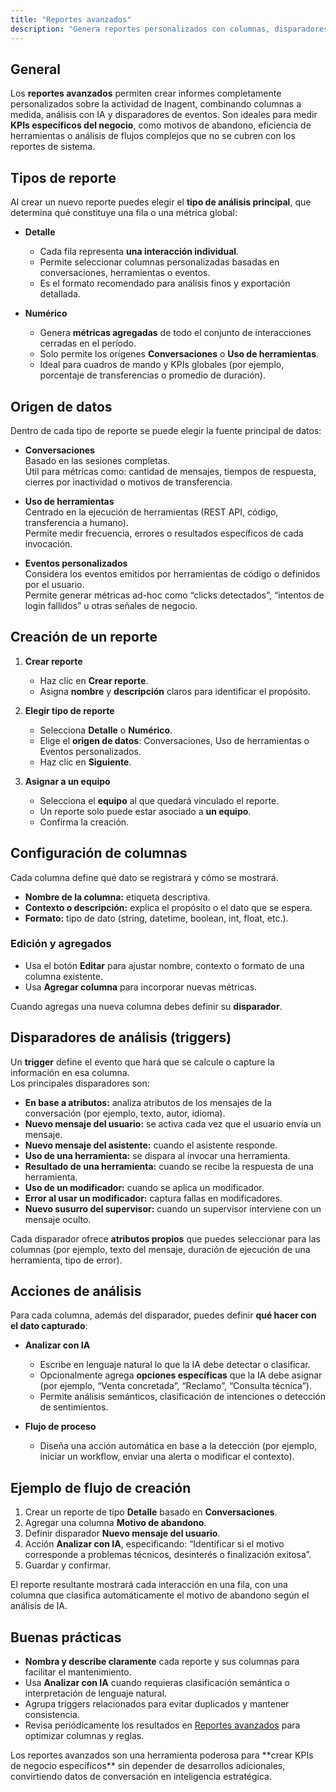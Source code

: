 ```yaml
---
title: "Reportes avanzados"
description: "Genera reportes personalizados con columnas, disparadores y análisis asistido por IA, para obtener métricas profundas de conversaciones, herramientas y eventos."
---
```


## General

Los **reportes avanzados** permiten crear informes completamente personalizados sobre la actividad de Inagent, combinando columnas a medida, análisis con IA y disparadores de eventos. Son ideales para medir **KPIs específicos del negocio**, como motivos de abandono, eficiencia de herramientas o análisis de flujos complejos que no se cubren con los reportes de sistema.

## Tipos de reporte

Al crear un nuevo reporte puedes elegir el **tipo de análisis principal**, que determina qué constituye una fila o una métrica global:

- **Detalle**  
  - Cada fila representa **una interacción individual**.  
  - Permite seleccionar columnas personalizadas basadas en conversaciones, herramientas o eventos.  
  - Es el formato recomendado para análisis finos y exportación detallada.

- **Numérico**  
  - Genera **métricas agregadas** de todo el conjunto de interacciones cerradas en el período.  
  - Solo permite los orígenes **Conversaciones** o **Uso de herramientas**.  
  - Ideal para cuadros de mando y KPIs globales (por ejemplo, porcentaje de transferencias o promedio de duración).

## Origen de datos

Dentro de cada tipo de reporte se puede elegir la fuente principal de datos:

- **Conversaciones**  
  Basado en las sesiones completas.  
  Útil para métricas como: cantidad de mensajes, tiempos de respuesta, cierres por inactividad o motivos de transferencia.

- **Uso de herramientas**  
  Centrado en la ejecución de herramientas (REST API, código, transferencia a humano).  
  Permite medir frecuencia, errores o resultados específicos de cada invocación.

- **Eventos personalizados**  
  Considera los eventos emitidos por herramientas de código o definidos por el usuario.  
  Permite generar métricas ad-hoc como “clicks detectados”, “intentos de login fallidos” u otras señales de negocio.

## Creación de un reporte

1. **Crear reporte**  
   - Haz clic en **Crear reporte**.  
   - Asigna **nombre** y **descripción** claros para identificar el propósito.

2. **Elegir tipo de reporte**  
   - Selecciona **Detalle** o **Numérico**.  
   - Elige el **origen de datos**: Conversaciones, Uso de herramientas o Eventos personalizados.  
   - Haz clic en **Siguiente**.

3. **Asignar a un equipo**  
   - Selecciona el **equipo** al que quedará vinculado el reporte.  
   - Un reporte solo puede estar asociado a **un equipo**.  
   - Confirma la creación.

## Configuración de columnas

Cada columna define qué dato se registrará y cómo se mostrará.

- **Nombre de la columna:** etiqueta descriptiva.  
- **Contexto o descripción:** explica el propósito o el dato que se espera.  
- **Formato:** tipo de dato (string, datetime, boolean, int, float, etc.).

### Edición y agregados

- Usa el botón **Editar** para ajustar nombre, contexto o formato de una columna existente.
- Usa **Agregar columna** para incorporar nuevas métricas.

Cuando agregas una nueva columna debes definir su **disparador**.

## Disparadores de análisis (triggers)

Un **trigger** define el evento que hará que se calcule o capture la información en esa columna.  
Los principales disparadores son:

- **En base a atributos:** analiza atributos de los mensajes de la conversación (por ejemplo, texto, autor, idioma).  
- **Nuevo mensaje del usuario:** se activa cada vez que el usuario envía un mensaje.  
- **Nuevo mensaje del asistente:** cuando el asistente responde.  
- **Uso de una herramienta:** se dispara al invocar una herramienta.  
- **Resultado de una herramienta:** cuando se recibe la respuesta de una herramienta.  
- **Uso de un modificador:** cuando se aplica un modificador.  
- **Error al usar un modificador:** captura fallas en modificadores.  
- **Nuevo susurro del supervisor:** cuando un supervisor interviene con un mensaje oculto.

Cada disparador ofrece **atributos propios** que puedes seleccionar para las columnas (por ejemplo, texto del mensaje, duración de ejecución de una herramienta, tipo de error).

## Acciones de análisis

Para cada columna, además del disparador, puedes definir **qué hacer con el dato capturado**:

- **Analizar con IA**  
  - Escribe en lenguaje natural lo que la IA debe detectar o clasificar.  
  - Opcionalmente agrega **opciones específicas** que la IA debe asignar (por ejemplo, “Venta concretada”, “Reclamo”, “Consulta técnica”).  
  - Permite análisis semánticos, clasificación de intenciones o detección de sentimientos.

- **Flujo de proceso**  
  - Diseña una acción automática en base a la detección (por ejemplo, iniciar un workflow, enviar una alerta o modificar el contexto).

## Ejemplo de flujo de creación

1. Crear un reporte de tipo **Detalle** basado en **Conversaciones**.  
2. Agregar una columna **Motivo de abandono**.  
3. Definir disparador **Nuevo mensaje del usuario**.  
4. Acción **Analizar con IA**, especificando: “Identificar si el motivo corresponde a problemas técnicos, desinterés o finalización exitosa”.  
5. Guardar y confirmar.

El reporte resultante mostrará cada interacción en una fila, con una columna que clasifica automáticamente el motivo de abandono según el análisis de IA.

## Buenas prácticas

- **Nombra y describe claramente** cada reporte y sus columnas para facilitar el mantenimiento.  
- Usa **Analizar con IA** cuando requieras clasificación semántica o interpretación de lenguaje natural.  
- Agrupa triggers relacionados para evitar duplicados y mantener consistencia.  
- Revisa periódicamente los resultados en [Reportes avanzados](/reporting/advanced-reports-kpis) para optimizar columnas y reglas.

<Callout type="tip">
Los reportes avanzados son una herramienta poderosa para **crear KPIs de negocio específicos** sin depender de desarrollos adicionales, convirtiendo datos de conversación en inteligencia estratégica.
</Callout>
